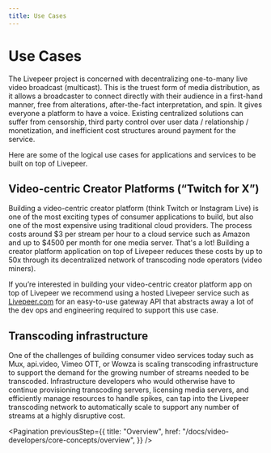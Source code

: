 ```yaml
---
title: Use Cases
---
```


# Use Cases

The Livepeer project is concerned with decentralizing one-to-many live video
broadcast (multicast). This is the truest form of media distribution, as it
allows a broadcaster to connect directly with their audience in a first-hand
manner, free from alterations, after-the-fact interpretation, and spin. It gives
everyone a platform to have a voice. Existing centralized solutions can suffer
from censorship, third party control over user data / relationship /
monetization, and inefficient cost structures around payment for the service.

Here are some of the logical use cases for applications and services to be built
on top of Livepeer.

## Video-centric Creator Platforms (“Twitch for X”)

Building a video-centric creator platform (think Twitch or Instagram Live) is
one of the most exciting types of consumer applications to build, but also one
of the most expensive using traditional cloud providers. The process costs
around $3 per stream per hour to a cloud service such as Amazon and up to $4500
per month for one media server. That's a lot! Building a creator platform
application on top of Livepeer reduces these costs by up to 50x through its
decentralized network of transcoding node operators (video miners).

If you’re interested in building your video-centric creator platform app on top
of Livepeer we recommend using a hosted Livepeer service such as
[Livepeer.com](https://livepeer.com) for an easy-to-use gateway API that
abstracts away a lot of the dev ops and engineering required to support this use
case.

## Transcoding infrastructure

One of the challenges of building consumer video services today such as Mux,
api.video, Vimeo OTT, or Wowza is scaling transcoding infrastructure to support
the demand for the growing number of streams needed to be transcoded.
Infrastructure developers who would otherwise have to continue provisioning
transcoding servers, licensing media servers, and efficiently manage resources
to handle spikes, can tap into the Livepeer transcoding network to automatically
scale to support any number of streams at a highly disruptive cost.

<Pagination
  previousStep={{
    title: "Overview",
    href: "/docs/video-developers/core-concepts/overview",
  }}
/>
